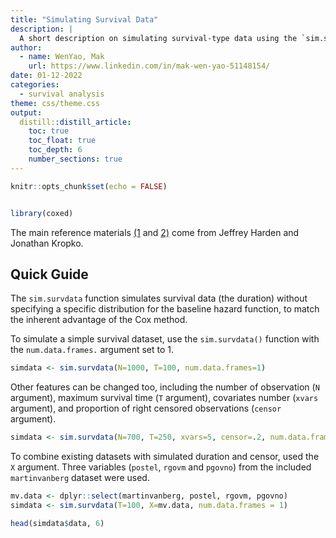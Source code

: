 ```yaml
---
title: "Simulating Survival Data"
description: |
  A short description on simulating survival-type data using the `sim.survdata` function
author:
  - name: WenYao, Mak
    url: https://www.linkedin.com/in/mak-wen-yao-51148154/
date: 01-12-2022
categories: 
  - survival analysis
theme: css/theme.css
output:
  distill::distill_article:
    toc: true
    toc_float: true
    toc_depth: 6
    number_sections: true
---
```


```r
knitr::opts_chunk$set(echo = FALSE)


library(coxed)
```

The main reference materials [(1](https://www.cambridge.org/core/journals/political-science-research-and-methods/article/abs/simulating-duration-data-for-the-cox-model/1945D7548766E76FB31C6C833976822E) and [2)](https://cran.r-project.org/web/packages/coxed/vignettes/simulating_survival_data.html) come from Jeffrey Harden and Jonathan Kropko. 

## Quick Guide 

The `sim.survdata` function simulates survival data (the duration) without specifying a specific distribution for the baseline hazard function, to match the inherent advantage of the Cox method. 

To simulate a simple survival dataset, use the `sim.survdata()` function with the `num.data.frames.` argument set to 1. 

```r

simdata <- sim.survdata(N=1000, T=100, num.data.frames=1)

```

Other features can be changed too, including the number of observation (`N` argument), maximum survival time (`T` argument), covariates number (`xvars` argument), and proportion of right censored observations (`censor` argument). 

```r

simdata <- sim.survdata(N=700, T=250, xvars=5, censor=.2, num.data.frames = 1)

```

To combine existing datasets with simulated duration and censor, used the `X` argument. Three variables (`postel`, `rgovm` and `pgovno`) from the included `martinvanberg` dataset were used.

```r

mv.data <- dplyr::select(martinvanberg, postel, rgovm, pgovno)
simdata <- sim.survdata(T=100, X=mv.data, num.data.frames = 1)

head(simdata$data, 6)
```


